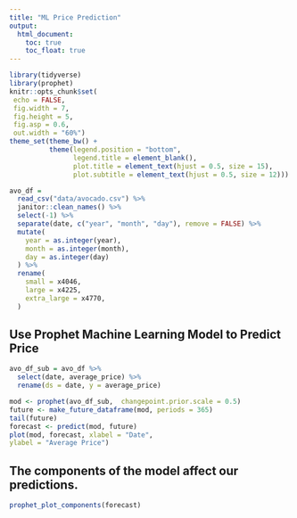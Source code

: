 ```yaml
---
title: "ML Price Prediction"
output: 
  html_document:
    toc: true
    toc_float: true
---
```


```r
library(tidyverse)
library(prophet)
knitr::opts_chunk$set(
 echo = FALSE,
 fig.width = 7, 
 fig.height = 5,
 fig.asp = 0.6,
 out.width = "60%")
theme_set(theme_bw() + 
          theme(legend.position = "bottom",
                legend.title = element_blank(),
                plot.title = element_text(hjust = 0.5, size = 15),
                plot.subtitle = element_text(hjust = 0.5, size = 12)))

avo_df = 
  read_csv("data/avocado.csv") %>% 
  janitor::clean_names() %>% 
  select(-1) %>% 
  separate(date, c("year", "month", "day"), remove = FALSE) %>% 
  mutate(
    year = as.integer(year),
    month = as.integer(month),
    day = as.integer(day)
  ) %>% 
  rename(
    small = x4046,
    large = x4225,
    extra_large = x4770,
  ) 
```


## Use Prophet Machine Learning Model to Predict Price
```r
avo_df_sub = avo_df %>% 
  select(date, average_price) %>%
  rename(ds = date, y = average_price)

mod <- prophet(avo_df_sub,  changepoint.prior.scale = 0.5)
future <- make_future_dataframe(mod, periods = 365)
tail(future)
forecast <- predict(mod, future)
plot(mod, forecast, xlabel = "Date",
ylabel = "Average Price")
```

## The components of the model affect our predictions.
```r
prophet_plot_components(forecast)
```



